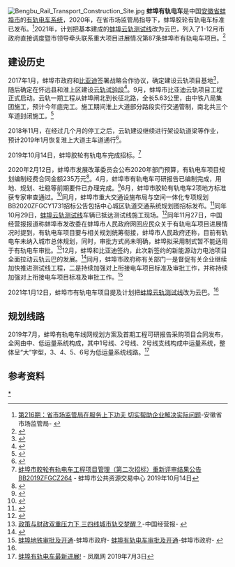 {{Tone|time=2021-01-15T02:41:21+00:00}}
{{Note TA|G1=Railway}}
{{AH Future infrastructure}}
{{Infobox public transit
| name = 蚌埠有轨电车
| image = 
| locale = {{CHN}}[[安徽省|安徽省]][[蚌埠市|蚌埠市]]
| service_type = [[有轨电车系統|有轨电车系統]] 
| lines = 6<ref name="yougui"/>
| system_length = 
| length_in_operation =
| stations = 
| track_gauge = [[胶轮有轨电车|胶轮有轨电车]]<ref name="yougui"/>
| operator = 
| began_operation = 
| hq = 
| key_person = 
| website =
}}
[[File:Bengbu_Rail_Transport_Construction_Site.jpg|thumb]]
'''蚌埠有轨电车'''是中国[[安徽省|安徽省]][[蚌埠市|蚌埠市]]的[[有轨电车系统|有轨电车系统]]，2020年，在省市场监管局指导下，蚌埠胶轮有轨电车标准已发布。<ref>[http://www.ah.gov.cn/zwyw/ztzl/ssyfsqgc/gzjb/553932111.html 第216期：省市场监管局在服务上下功夫 切实帮助企业解决实际问题]-安徽省市场监管局- {{Webarchive|url=http://www.freezepage.com/1607869427XSEKOQZBGL |date=2020-12-13 }}</ref>2021年，计划把基本建成的[[蚌埠云轨测试线|蚌埠云轨测试线]]改为云巴，列入了1-12月市政府直接调度暨市领导牵头联系重大项目进展情况第87条蚌埠市有轨电车项目。<ref name="youguidianche">{{cite web|url=http://www.bengbu.gov.cn/ywdt/ztzl/bbszdxm/szfldfgxm/47481611.html|publisher=蚌埠市政府|title=1-12月市政府直接调度暨市领导牵头联系重大项目进展情况|archive-url=http://www.freezepage.com/1610673721OZXQGUXZBJ|archive-date=2021-01-15|dead-url=no|access-date=2021-01-15}}</ref>

== 建设历史 ==

2017年1月，蚌埠市政府和[[比亚迪|比亚迪]]签署战略合作协议，确定建设云轨项目基地<ref>{{cite web|url=http://www.bbnews.cn/xw/jrtj/2017/01/534644.shtml|title=蚌埠市与比亚迪签署战略合作协议|publisher=蚌埠新闻网|date=2017-01-06|accessdate=2017-07-26}}{{Dead link|date=2019年11月 |bot=InternetArchiveBot |fix-attempted=yes }}</ref>，随后确定在怀远县和淮上区建设[[蚌埠云轨测试线|云轨试验段]]<ref>{{cite web|url=http://ah.sina.com.cn/news/2017-05-15/detail-ifyfeivp5705762.shtml?from=wap|title=蚌埠轨道交通落子 云轨终于来了|publisher= 新浪安徽|date=2017-05-15|accessdate=2017-07-26}}</ref>。9月，蚌埠市比亚迪云轨项目工程正式启动。云轨一期工程从蚌埠闸北到长征北路，全长5.63公里，由中铁八局集团施工，预计今年底完工。施工期间淮上大道部分路段实行交通管制，南北共三个车道封闭施工。<ref>{{cite web|url=http://www.ahwang.cn/bb/news/20170907/1678931.shtml|title=蚌埠市比亚迪云轨项目工程正式启动|publisher=安徽网|date=2017-09-07|accessdate=2017-09-07|archive-url=https://web.archive.org/web/20170907165731/http://www.ahwang.cn/bb/news/20170907/1678931.shtml|archive-date=2017-09-07|dead-url=yes}}</ref>

2018年11月，在经过几个月的停工之后，云轨建设继续进行架设轨道梁等作业，预计2019年1月恢复淮上大道主车道通行<ref>{{Cite news|url=https://mp.weixin.qq.com/s/hU-R6moSI55ClH7H2KFF4w|title=云轨进展:计划明年1月底恢复淮上大道主车道通行！延安路两路口成新堵点？——新媒问政一周摘要|author=蚌埠发布|date=|work=|accessdate=2018-11-18|archive-date=2021-01-09|archive-url=https://web.archive.org/web/20210109103255/https://mp.weixin.qq.com/s/hU-R6moSI55ClH7H2KFF4w|dead-url=no}}</ref>。

2019年10月14日，蚌埠胶轮有轨电车完成招标。<ref>[http://ggzy.bengbu.gov.cn/bbfwweb/ztbdetail/ztbjsdetail.aspx?InfoID=bd3a0cf3-180b-4332-9b6b-05d052a6c3a3&CategoryNum=044004 蚌埠市胶轮有轨电车工程项目管理（第二次招标）重新评审结果公告BB2019ZFGCZ264] - 蚌埠市公共资源交易中心 2019年10月14日</ref>

2020年2月12日，蚌埠市发展改革委员会公布2020年部门预算，有轨电车项目规划编制经费合同金额235万元<ref>{{cite web|url=http://dpc.bengbu.gov.cn/xwdt/tzgg/4647961.html|publisher=蚌埠市发改委|title=蚌埠市发展和改革委员会(市粮食和物资储备局)2020年度部门预算情况|access-date=2020-03-19|archive-date=2020-07-20|archive-url=https://web.archive.org/web/20200720080717/http://dpc.bengbu.gov.cn/xwdt/tzgg/4647961.html|dead-url=no}}</ref>。4月，蚌埠市有轨电车可研报告已编制完成，用地、规划、社稳等前期要件已办理完成。<ref>{{cite web|url=http://liuyan.people.com.cn/threads/content?tid=7157514|title=蚌埠有轨电车项目相关事宜|publisher=人民网|date=2020-04-08|access-date=2020-05-06|archive-date=2020-07-20|archive-url=https://web.archive.org/web/20200720080729/http://liuyan.people.com.cn/threads/content?tid=7157514|dead-url=no}}</ref>6月，蚌埠市胶轮有轨电车2项地方标准获专家审查通过。<ref>{{cite web|archive-url=https://web.archive.org/web/20200612020301/http://www.bengbu.gov.cn/ywdt/bmdt/45336721.html|url=http://www.bengbu.gov.cn/ywdt/bmdt/45336721.html|publisher=蚌埠市政府|archive-date=2020-06-12|title=蚌埠胶轮有轨电车2项标准获专家评审通过|access-date=2020-06-12|dead-url=no}}</ref>同月，蚌埠市重大交通设施布局与空间一体化专项规划BB2020ZFGCY1731招标公告包括中心城区轨道交通系统规划图招标发布。<ref>{{cite web|title=招标|publisher=蚌埠公共资源交易中心|url=http://ggzy.bengbu.gov.cn/bbfwweb/infodetail/?infoid=acbae93d-3ef8-4a83-95f9-210ab07bdcb3&categoryNum=003001001|archive-url=http://www.freezepage.com/1593587852DIWCDSQEMN|archive-date=2020-07-01|access-date=2020-07-01|dead-url=no}}</ref>同年10月29日，[[蚌埠云轨测试线|蚌埠云轨测试线]]车辆已抵达测试线施工现场。<ref>{{cite web|archive-url=http://www.freezepage.com/1604027268UYACWAPIMY|url=http://www.bbnews.cn/p/14269.html|title=云轨列车开始安装并将进行调试|publisher=蚌埠新闻网|archive-date=2020-10-30|access-date=2020-10-30|dead-url=no}}</ref>同年11月27日，中国经营报报道称蚌埠市发改委在蚌埠市人民政府网回应民众关于有轨电车项目进展情况时提到，有轨电车项目要与相关规划统筹衔接，蚌埠市人民政府还称，目前有轨电车未纳入城市总体规划，同时，审批方式尚未明确，蚌埠拟采用制式暂不能适用于有轨电车审批。<ref>[http://www.cb.com.cn/index/show/zj/cv/cv135106801260/p/2.html 政策与财政双重压力下 三四线城市轨交梦醒？]-中国经营报- {{Webarchive|url=http://www.freezepage.com/1608208639FVHSTBIVPM |date=2020-12-17 }}</ref>12月，蚌埠和比亚迪签约，此次新签约的新能源动力电池项目全面拉动云轨云巴的发展。<ref>{{cite web|url=http://www.bengbu.gov.cn/ldzc/lddt/47199701.html|archive-url=http://www.freezepage.com/1608641577ZEKJHFQGAI|publisher=蚌埠市政府|archive-date=2020-12-22|title=市政府与比亚迪股份有限公司在肥签约|dead-url=no|access-date=2020-12-22}}</ref>同月，蚌埠市政府称有关部门一是督促有关企业继续加快推进测试线工程，二是持续加强对上衔接电车项目标准及审批工作，并称持续加强对上衔接电车项目标准及审批工作。<ref>[http://szrx.bengbu.gov.cn/website/jswebsite/pages/personcenter/myconsultdetail.html?cguid=21b031e8-cba4-4dcf-b4dd-5a1bd7986c46 蚌埠地铁审批及开通]-蚌埠市政府- {{Webarchive|url=http://www.freezepage.com/1608874778JUDVXWCKSP |date=2020-12-25 }}[http://szrx.bengbu.gov.cn/website/jswebsite/pages/personcenter/myconsultdetail.html?cguid=76fdc2f7-297e-4cf4-a410-55e92ca3b0d6 蚌埠有轨电车审批及开通]-蚌埠市政府- {{Webarchive|url=http://www.freezepage.com/1608874981EPMFJSFZXW |date=2020-12-25 }}</ref>

2021年1月12日，蚌埠市有轨电车项目提及计划把[[蚌埠云轨测试线|蚌埠云轨测试线]]改为云巴。<ref name="youguidianche"/>

==规划线路==
2019年7月，蚌埠有轨电车线网规划方案及首期工程可研报告采购项目合同发布，全网由中、低运量系统构成，其中1号线、2号线、2号线支线构成中运量系统，整体呈“大”字型，3、4、5、6号为低运量系统线路。<ref name="yougui">[http://ah.ifeng.com/a/20190703/7510149_0.shtml 蚌埠有轨电车最新进展!] {{Wayback|url=http://ah.ifeng.com/a/20190703/7510149_0.shtml |date=20200720080706 }} - 凤凰网 2019年7月3日</ref>
== 参考资料 ==
{{Reflist|25em}}

{{蚌埠有轨电车线路}}
{{蚌埠市公共交通网络}}
{{安徽省城市轨道交通}}
{{中华人民共和国城市轨道交通}}
[[Category:蚌埠轨道交通|*]]